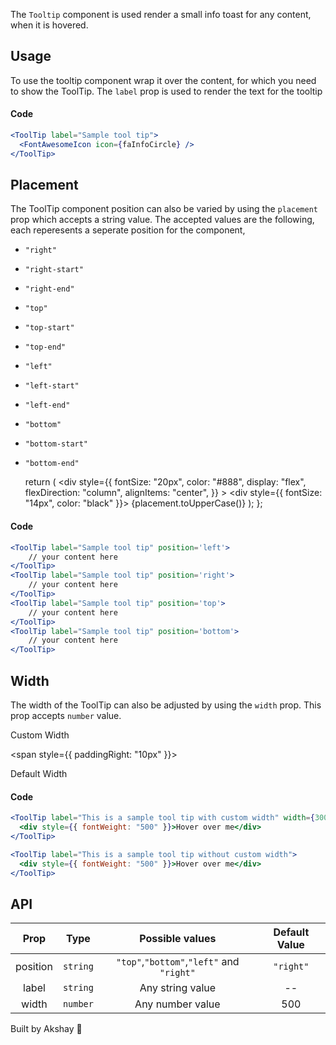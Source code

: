 
The `Tooltip` component is used render a small info toast for any content, when it is hovered.

## Usage

To use the tooltip component wrap it over the content, for which you need to show the ToolTip. The `label` prop is used
to render the text for the tooltip

<div style={{ padding: "0px 0px 10px 0px" }}>
  <ToolTip label="Sample tool tip">
    <div style={{ fontSize: "20px", color: "#888" }}>
      <FontAwesomeIcon icon={faInfoCircle} />
    </div>
  </ToolTip>
</div>

#### Code

```jsx
<ToolTip label="Sample tool tip">
  <FontAwesomeIcon icon={faInfoCircle} />
</ToolTip>
```

## Placement

The ToolTip component position can also be varied by using the `placement` prop which accepts a string value.
The accepted values are the following, each reperesents a seperate position for the component,

- `"right"`
- `"right-start"`
- `"right-end"`
- `"top"`
- `"top-start"`
- `"top-end"`
- `"left"`
- `"left-start"`
- `"left-end"`
- `"bottom"`
- `"bottom-start"`
- `"bottom-end"`

  return (
    <ToolTip label="Sample tool tip" placement={placement}>
      <div
        style={{
          fontSize: "20px",
          color: "#888",
          display: "flex",
          flexDirection: "column",
          alignItems: "center",
        }}
      >
        <FontAwesomeIcon icon={faInfoCircle} />
        <div style={{ fontSize: "14px", color: "black" }}>
          {placement.toUpperCase()}
        </div>
      </div>
    </ToolTip>
  );
};

<div
  style={{
    padding: "0px 0px 10px 0px",
    display: "flex",
    justifyContent: "space-around",
    width: "70%",
  }}
>
  <ToolTipText placement="left" />
  <ToolTipText placement="top" />
  <ToolTipText placement="bottom" />
  <ToolTipText placement="right" />
</div>

#### Code

```jsx
<ToolTip label="Sample tool tip" position='left'>
    // your content here
</ToolTip>
<ToolTip label="Sample tool tip" position='right'>
    // your content here
</ToolTip>
<ToolTip label="Sample tool tip" position='top'>
    // your content here
</ToolTip>
<ToolTip label="Sample tool tip" position='bottom'>
    // your content here
</ToolTip>
```

## Width

The width of the ToolTip can also be adjusted by using the `width` prop. This prop accepts `number` value.

<ToolTip label="This is a sample tool tip with custom width" width={300}>
  <div style={{ fontWeight: "700" }}>Custom Width</div>
</ToolTip>

<span style={{ paddingRight: "10px" }}></span>

<ToolTip label="This is a sample tool tip without custom width">
  <div style={{ fontWeight: "700" }}>Default Width</div>
</ToolTip>

#### Code

```jsx
<ToolTip label="This is a sample tool tip with custom width" width={300}>
  <div style={{ fontWeight: "500" }}>Hover over me</div>
</ToolTip>

<ToolTip label="This is a sample tool tip without custom width">
  <div style={{ fontWeight: "500" }}>Hover over me</div>
</ToolTip>

```

## API

|   Prop   |   Type   |              Possible values              | Default Value |
| :------: | :------: | :---------------------------------------: | :-----------: |
| position | `string` | `"top"`,`"bottom"`,`"left"` and `"right"` |   `"right"`   |
|  label   | `string` |             Any string value              |      --       |
|  width   | `number` |             Any number value              |      500      |

Built by Akshay 🤙
